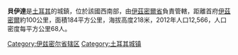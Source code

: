 '''貝伊達'''是[[土耳其|土耳其]]的城鎮，位於該國西南部，由[[伊茲密爾省|伊茲密爾省]]負責管轄，距離首府[[伊茲密爾|伊茲密爾]]約100公里，面積184平方公里，海拔高度218米，2012年人口12,566，人口密度每平方公里68人。

{{Turkey-geo-stub}}
[[Category:伊兹密尔省辖区|Category:伊兹密尔省辖区]]
[[Category:土耳其城镇|Category:土耳其城镇]]
